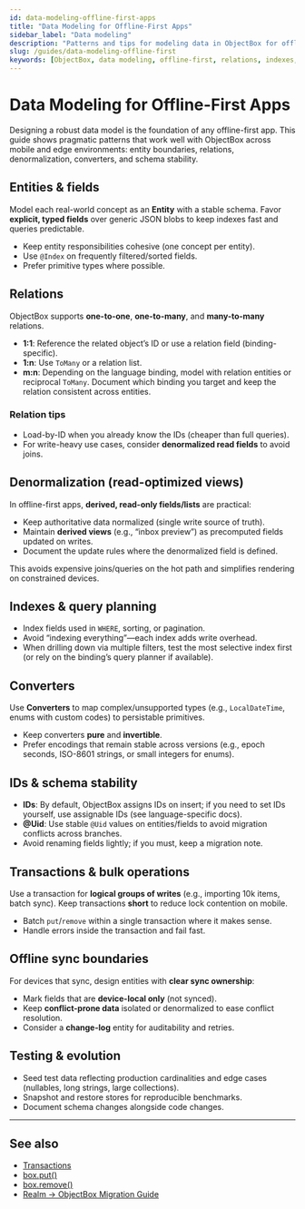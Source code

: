 ```yaml
---
id: data-modeling-offline-first-apps
title: "Data Modeling for Offline-First Apps"
sidebar_label: "Data modeling"
description: "Patterns and tips for modeling data in ObjectBox for offline-first mobile and edge apps."
slug: /guides/data-modeling-offline-first
keywords: [ObjectBox, data modeling, offline-first, relations, indexes, converters]
---
```



# Data Modeling for Offline-First Apps

Designing a robust data model is the foundation of any offline-first app. This guide shows pragmatic patterns that work well with ObjectBox across mobile and edge environments: entity boundaries, relations, denormalization, converters, and schema stability.

## Entities & fields

Model each real-world concept as an **Entity** with a stable schema. Favor **explicit, typed fields** over generic JSON blobs to keep indexes fast and queries predictable.

- Keep entity responsibilities cohesive (one concept per entity).
- Use `@Index` on frequently filtered/sorted fields.
- Prefer primitive types where possible.

## Relations

ObjectBox supports **one-to-one**, **one-to-many**, and **many-to-many** relations.

- **1:1**: Reference the related object’s ID or use a relation field (binding-specific).
- **1:n**: Use `ToMany` or a relation list.
- **m:n**: Depending on the language binding, model with relation entities or reciprocal `ToMany`. Document which binding you target and keep the relation consistent across entities.

<h3 id="relation-tips">Relation tips</h3>

- Load-by-ID when you already know the IDs (cheaper than full queries).
- For write-heavy use cases, consider **denormalized read fields** to avoid joins.

## Denormalization (read-optimized views)

In offline-first apps, **derived, read-only fields/lists** are practical:
- Keep authoritative data normalized (single write source of truth).
- Maintain **derived views** (e.g., “inbox preview”) as precomputed fields updated on writes.
- Document the update rules where the denormalized field is defined.

This avoids expensive joins/queries on the hot path and simplifies rendering on constrained devices.

## Indexes & query planning

- Index fields used in `WHERE`, sorting, or pagination.
- Avoid “indexing everything”—each index adds write overhead.
- When drilling down via multiple filters, test the most selective index first (or rely on the binding’s query planner if available).

## Converters

Use **Converters** to map complex/unsupported types (e.g., `LocalDateTime`, enums with custom codes) to persistable primitives.

- Keep converters **pure** and **invertible**.
- Prefer encodings that remain stable across versions (e.g., epoch seconds, ISO-8601 strings, or small integers for enums).

## IDs & schema stability

- **IDs**: By default, ObjectBox assigns IDs on insert; if you need to set IDs yourself, use assignable IDs (see language-specific docs).
- **@Uid**: Use stable `@Uid` values on entities/fields to avoid migration conflicts across branches.
- Avoid renaming fields lightly; if you must, keep a migration note.

## Transactions & bulk operations

Use a transaction for **logical groups of writes** (e.g., importing 10k items, batch sync). Keep transactions **short** to reduce lock contention on mobile.

- Batch `put`/`remove` within a single transaction where it makes sense.
- Handle errors inside the transaction and fail fast.

## Offline sync boundaries

For devices that sync, design entities with **clear sync ownership**:
- Mark fields that are **device-local only** (not synced).
- Keep **conflict-prone data** isolated or denormalized to ease conflict resolution.
- Consider a **change-log** entity for auditability and retries.

## Testing & evolution

- Seed test data reflecting production cardinalities and edge cases (nullables, long strings, large collections).
- Snapshot and restore stores for reproducible benchmarks.
- Document schema changes alongside code changes.

---

## See also
- [Transactions](./transactions.mdx)
- [box.put()](./box-put-method.mdx)
- [box.remove()](./box-remove-method.mdx)
- [Realm → ObjectBox Migration Guide](./realm-to-objectbox-migration.mdx)

<Head>
  <script type="application/ld+json">
    {JSON.stringify({
      "@context":"https://schema.org",
      "@type":"TechArticle",
      "headline":"Data Modeling for Offline-First Apps",
      "description":"Patterns and tips for modeling data in ObjectBox for offline-first mobile and edge apps.",
      "about":["ObjectBox","data modeling","offline-first","relations","indexes","converters"],
      "license":"https://creativecommons.org/licenses/by/4.0/"
    })}
  </script>
</Head>
